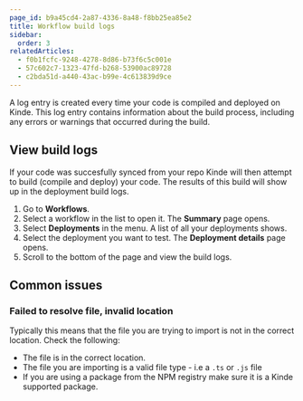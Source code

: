 ```yaml
---
page_id: b9a45cd4-2a87-4336-8a48-f8bb25ea85e2
title: Workflow build logs
sidebar:
  order: 3
relatedArticles:
  - f0b1fcfc-9248-4278-8d86-b73f6c5c001e
  - 57c602c7-1323-47fd-b268-53900ac89728
  - c2bda51d-a440-43ac-b99e-4c613839d9ce
---
```


A log entry is created every time your code is compiled and deployed on Kinde. This log entry contains information about the build process, including any errors or warnings that occurred during the build.

## View build logs

If your code was succesfully synced from your repo Kinde will then attempt to build (compile and deploy) your code. The results of this build will show up in the deployment build logs.

1. Go to **Workflows**.
2. Select a workflow in the list to open it. The **Summary** page opens.
3. Select **Deployments** in the menu. A list of all your deployments shows.
4. Select the deployment you want to test. The **Deployment details** page opens.
5. Scroll to the bottom of the page and view the build logs.

## Common issues

### Failed to resolve file, invalid location

Typically this means that the file you are trying to import is not in the correct location. Check the following:

- The file is in the correct location.
- The file you are importing is a valid file type - i.e a `.ts` or `.js` file
- If you are using a package from the NPM registry make sure it is a Kinde supported package.
